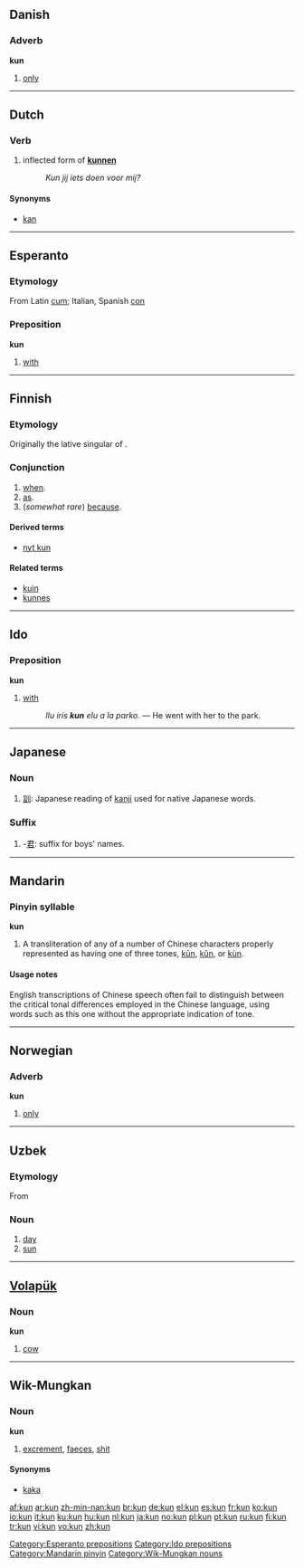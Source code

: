 {{wikipedia}}
{{also|-kun|kūn|kǔn|kùn|kůň}}
==Danish==

===Adverb===
'''kun'''

# [[only]]

----

==Dutch==

===Verb===
{{infl|nl|verb form}}

# inflected form of '''[[kunnen]]'''
#: ''Kun jij iets doen voor mij?''

====Synonyms====
*[[kan]]

----

==Esperanto==

===Etymology===
From Latin [[cum]]; Italian, Spanish [[con]]

===Preposition===
'''kun'''

# [[with]]

{{eo BRO|1}}
[[Category:Esperanto prepositions]]

----

==Finnish==
{{Finnish index|k|u}}

===Etymology===
Originally the lative singular of {{term|kuka||who}}.

===Conjunction===
{{infl|fi|conjunction}}

# [[when]].
# [[as]].
# (''somewhat rare'') [[because]].

====Derived terms====
* [[nyt kun]]

====Related terms====
* [[kuin]]
* [[kunnes]]

----

==Ido==

===Preposition===
'''kun'''

# [[with]]
#: ''Ilu iris <b>kun</b> elu a la parko.'' &mdash; He went with her to the park.

[[Category:Ido prepositions]]
----

==Japanese==

===Noun===
{{ja-noun|r|hira=くん}}

# [[訓]]: Japanese reading of [[kanji]] used for native Japanese words.

===Suffix===
{{ja-pos|r|suffix|hira=くん}}

# -[[君]]: suffix for boys' names.

----

==Mandarin==

===Pinyin syllable===
'''kun'''

# A transliteration of any of a number of Chinese characters properly represented as having one of three tones, [[kūn]], [[kǔn]], or [[kùn]].

====Usage notes====
English transcriptions of Chinese speech often fail to distinguish between the critical tonal differences employed in the Chinese language, using words such as this one without the appropriate indication of tone.

[[Category:Mandarin pinyin]]

----

==Norwegian==

===Adverb===
'''kun'''

# [[only]]

----

==Uzbek==

===Etymology===
From {{proto|Turkic|gün|lang=uz}}

===Noun===
{{uz-noun}}

# [[day]]
# [[sun]]

----

==[[Volapük]]==

===Noun===
'''kun'''

# [[cow]]

----

==Wik-Mungkan==

===Noun===
'''kun'''

# [[excrement]], [[faeces]], [[shit]]

====Synonyms====
* [[kaka]]

[[Category:Wik-Mungkan nouns]]

[[af:kun]]
[[ar:kun]]
[[zh-min-nan:kun]]
[[br:kun]]
[[de:kun]]
[[el:kun]]
[[es:kun]]
[[fr:kun]]
[[ko:kun]]
[[io:kun]]
[[it:kun]]
[[ku:kun]]
[[hu:kun]]
[[nl:kun]]
[[ja:kun]]
[[no:kun]]
[[pl:kun]]
[[pt:kun]]
[[ru:kun]]
[[fi:kun]]
[[tr:kun]]
[[vi:kun]]
[[vo:kun]]
[[zh:kun]]